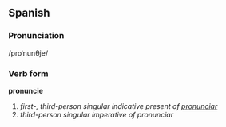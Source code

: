 ==Spanish==
===Pronunciation===
/pɾoˈnunθje/
===Verb form===
'''pronuncie'''

# ''first-, third-person singular indicative present of [[pronunciar]]''
# ''third-person singular imperative of pronunciar''